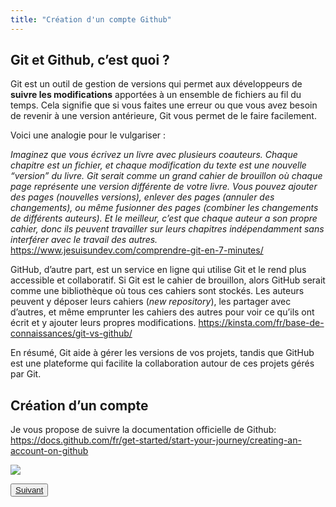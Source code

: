 ```yaml
---
title: "Création d'un compte Github"
---
```


## Git et Github, c'est quoi ?

Git est un outil de gestion de versions qui permet aux développeurs de **suivre les modifications** apportées à un ensemble de fichiers au fil du temps. Cela signifie que si vous faites une erreur ou que vous avez besoin de revenir à une version antérieure, Git vous permet de le faire facilement.

Voici une analogie pour le vulgariser :

*Imaginez que vous écrivez un livre avec plusieurs coauteurs. Chaque chapitre est un fichier, et chaque modification du texte est une nouvelle "version" du livre. Git serait comme un grand cahier de brouillon où chaque page représente une version différente de votre livre. Vous pouvez ajouter des pages (nouvelles versions), enlever des pages (annuler des changements), ou même fusionner des pages (combiner les changements de différents auteurs). Et le meilleur, c'est que chaque auteur a son propre cahier, donc ils peuvent travailler sur leurs chapitres indépendamment sans interférer avec le travail des autres.* <https://www.jesuisundev.com/comprendre-git-en-7-minutes/>

GitHub, d'autre part, est un service en ligne qui utilise Git et le rend plus accessible et collaboratif. Si Git est le cahier de brouillon, alors GitHub serait comme une bibliothèque où tous ces cahiers sont stockés. Les auteurs peuvent y déposer leurs cahiers (*new repository*), les partager avec d'autres, et même emprunter les cahiers des autres pour voir ce qu'ils ont écrit et y ajouter leurs propres modifications. <https://kinsta.com/fr/base-de-connaissances/git-vs-github/>

En résumé, Git aide à gérer les versions de vos projets, tandis que GitHub est une plateforme qui facilite la collaboration autour de ces projets gérés par Git.

## Création d'un compte

Je vous propose de suivre la documentation officielle de Github: <https://docs.github.com/fr/get-started/start-your-journey/creating-an-account-on-github>

![](img/git.jpg)

<button type="button" class="btn btn-primary btn-lg">
  <a href="creer_repertoire_github.qmd">Suivant</a>
</button>
